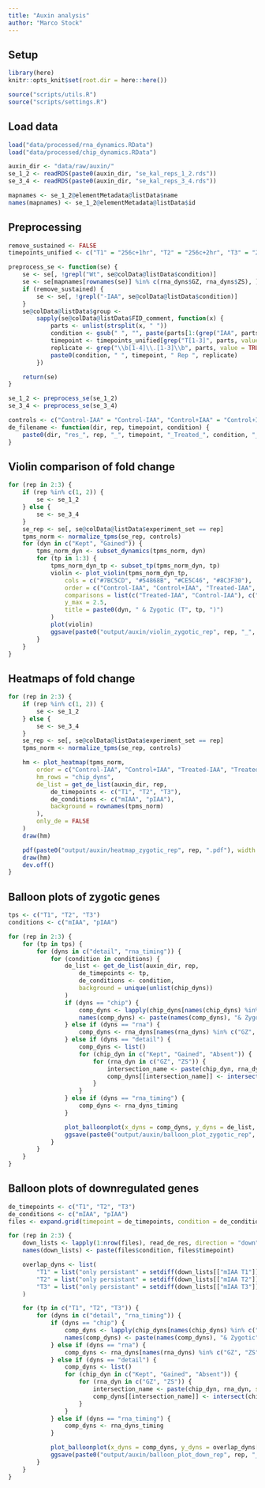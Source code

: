 ```yaml
---
title: "Auxin analysis"
author: "Marco Stock"
---
```


## Setup
```r
library(here)
knitr::opts_knit$set(root.dir = here::here())
```
```r
source("scripts/utils.R")
source("scripts/settings.R")
```

## Load data
```r
load("data/processed/rna_dynamics.RData")
load("data/processed/chip_dynamics.RData")

auxin_dir <- "data/raw/auxin/"
se_1_2 <- readRDS(paste0(auxin_dir, "se_kal_reps_1_2.rds"))
se_3_4 <- readRDS(paste0(auxin_dir, "se_kal_reps_3_4.rds"))

mapnames <- se_1_2@elementMetadata@listData$name
names(mapnames) <- se_1_2@elementMetadata@listData$id
```

## Preprocessing
```r
remove_sustained <- FALSE
timepoints_unified <- c("T1" = "256c+1hr", "T2" = "256c+2hr", "T3" = "256c+3hr")

preprocess_se <- function(se) {
    se <- se[, !grepl("Wt", se@colData@listData$condition)]
    se <- se[mapnames[rownames(se)] %in% c(rna_dyns$GZ, rna_dyns$ZS), ]
    if (remove_sustained) {
        se <- se[, !grepl("-IAA", se@colData@listData$condition)]
    }
    se@colData@listData$group <-
        sapply(se@colData@listData$FID_comment, function(x) {
            parts <- unlist(strsplit(x, " "))
            condition <- gsub(" ", "", paste(parts[1:(grep("IAA", parts))], collapse = " "))
            timepoint <- timepoints_unified[grep("T[1-3]", parts, value = TRUE)]
            replicate <- grep("\\b[1-4]\\.[1-3]\\b", parts, value = TRUE)
            paste0(condition, " ", timepoint, " Rep ", replicate)
        })

    return(se)
}

se_1_2 <- preprocess_se(se_1_2)
se_3_4 <- preprocess_se(se_3_4)

controls <- c("Control-IAA" = "Control-IAA", "Control+IAA" = "Control+IAA", "Treated-IAA" = "Control-IAA", "Treated+IAA" = "Control+IAA")
de_filename <- function(dir, rep, timepoint, condition) {
    paste0(dir, "res_", rep, "_", timepoint, "_Treated_", condition, "_", timepoint, "_vs_Control_", condition, "_", timepoint, ".rds")
}
```

## Violin comparison of fold change
```r
for (rep in 2:3) {
    if (rep %in% c(1, 2)) {
        se <- se_1_2
    } else {
        se <- se_3_4
    }
    se_rep <- se[, se@colData@listData$experiment_set == rep]
    tpms_norm <- normalize_tpms(se_rep, controls)
    for (dyn in c("Kept", "Gained")) {
        tpms_norm_dyn <- subset_dynamics(tpms_norm, dyn)
        for (tp in 1:3) {
            tpms_norm_dyn_tp <- subset_tp(tpms_norm_dyn, tp)
            violin <- plot_violin(tpms_norm_dyn_tp,
                cols = c("#7BC5CD", "#54868B", "#CE5C46", "#8C3F30"),
                order = c("Control-IAA", "Control+IAA", "Treated-IAA", "Treated+IAA"),
                comparisons = list(c("Treated-IAA", "Control-IAA"), c("Treated+IAA", "Control+IAA")),
                y_max = 2.5,
                title = paste0(dyn, " & Zygotic (T", tp, ")")
            )
            plot(violin)
            ggsave(paste0("output/auxin/violin_zygotic_rep", rep, "_", dyn, "_t", tp, ".pdf"), width = 5, height = 4)
        }
    }
}
```

## Heatmaps of fold change
```r
for (rep in 2:3) {
    if (rep %in% c(1, 2)) {
        se <- se_1_2
    } else {
        se <- se_3_4
    }
    se_rep <- se[, se@colData@listData$experiment_set == rep]
    tpms_norm <- normalize_tpms(se_rep, controls)

    hm <- plot_heatmap(tpms_norm,
        order = c("Control-IAA", "Control+IAA", "Treated-IAA", "Treated+IAA"),
        hm_rows = "chip_dyns",
        de_list = get_de_list(auxin_dir, rep,
            de_timepoints <- c("T1", "T2", "T3"),
            de_conditions <- c("mIAA", "pIAA"),
            background = rownames(tpms_norm)
        ),
        only_de = FALSE
    )
    draw(hm)

    pdf(paste0("output/auxin/heatmap_zygotic_rep", rep, ".pdf"), width = 10, height = 5)
    draw(hm)
    dev.off()
}
```

## Balloon plots of zygotic genes
```r
tps <- c("T1", "T2", "T3")
conditions <- c("mIAA", "pIAA")

for (rep in 2:3) {
    for (tp in tps) {
        for (dyns in c("detail", "rna_timing")) {
            for (condition in conditions) {
                de_list <- get_de_list(auxin_dir, rep,
                    de_timepoints <- tp,
                    de_conditions <- condition,
                    background = unique(unlist(chip_dyns))
                )
                if (dyns == "chip") {
                    comp_dyns <- lapply(chip_dyns[names(chip_dyns) %in% c("Kept", "Gained", "Absent")], function(x) intersect(x, c(rna_dyns$GZ, rna_dyns$ZS)))
                    names(comp_dyns) <- paste(names(comp_dyns), "& Zygotic")
                } else if (dyns == "rna") {
                    comp_dyns <- rna_dyns[names(rna_dyns) %in% c("GZ", "ZS")]
                } else if (dyns == "detail") {
                    comp_dyns <- list()
                    for (chip_dyn in c("Kept", "Gained", "Absent")) {
                        for (rna_dyn in c("GZ", "ZS")) {
                            intersection_name <- paste(chip_dyn, rna_dyn, sep = " & ")
                            comp_dyns[[intersection_name]] <- intersect(chip_dyns[[chip_dyn]], rna_dyns[[rna_dyn]])
                        }
                    }
                } else if (dyns == "rna_timing") {
                    comp_dyns <- rna_dyns_timing
                }

                plot_balloonplot(x_dyns = comp_dyns, y_dyns = de_list, limit = 200, x_caption = paste(dyns, "dynamics"), y_caption = "RNA expression")
                ggsave(paste0("output/auxin/balloon_plot_zygotic_rep", rep, "_", dyns, "_", tp, "_", condition, ".pdf"), width = 4, height = 4)
            }
        }
    }
}
```

## Balloon plots of downregulated genes
```r
de_timepoints <- c("T1", "T2", "T3")
de_conditions <- c("mIAA", "pIAA")
files <- expand.grid(timepoint = de_timepoints, condition = de_conditions)

for (rep in 2:3) {
    down_lists <- lapply(1:nrow(files), read_de_res, direction = "down", files = files, dir = auxin_dir, rep = rep)
    names(down_lists) <- paste(files$condition, files$timepoint)

    overlap_dyns <- list(
        "T1" = list("only persistant" = setdiff(down_lists[["mIAA T1"]], down_lists[["pIAA T1"]]), "both conditions" = intersect(down_lists[["mIAA T1"]], down_lists[["pIAA T1"]]), "only window" = setdiff(down_lists[["pIAA T1"]], down_lists[["mIAA T1"]])),
        "T2" = list("only persistant" = setdiff(down_lists[["mIAA T2"]], down_lists[["pIAA T2"]]), "both conditions" = intersect(down_lists[["mIAA T2"]], down_lists[["pIAA T2"]]), "only window" = setdiff(down_lists[["pIAA T2"]], down_lists[["mIAA T2"]])),
        "T3" = list("only persistant" = setdiff(down_lists[["mIAA T3"]], down_lists[["pIAA T3"]]), "both conditions" = intersect(down_lists[["mIAA T3"]], down_lists[["pIAA T3"]]), "only window" = setdiff(down_lists[["pIAA T3"]], down_lists[["mIAA T3"]]))
    )

    for (tp in c("T1", "T2", "T3")) {
        for (dyns in c("detail", "rna_timing")) {
            if (dyns == "chip") {
                comp_dyns <- lapply(chip_dyns[names(chip_dyns) %in% c("Kept", "Gained", "Absent")], function(x) intersect(x, c(rna_dyns$GZ, rna_dyns$ZS)))
                names(comp_dyns) <- paste(names(comp_dyns), "& Zygotic")
            } else if (dyns == "rna") {
                comp_dyns <- rna_dyns[names(rna_dyns) %in% c("GZ", "ZS")]
            } else if (dyns == "detail") {
                comp_dyns <- list()
                for (chip_dyn in c("Kept", "Gained", "Absent")) {
                    for (rna_dyn in c("GZ", "ZS")) {
                        intersection_name <- paste(chip_dyn, rna_dyn, sep = " & ")
                        comp_dyns[[intersection_name]] <- intersect(chip_dyns[[chip_dyn]], rna_dyns[[rna_dyn]])
                    }
                }
            } else if (dyns == "rna_timing") {
                comp_dyns <- rna_dyns_timing
            }

            plot_balloonplot(x_dyns = comp_dyns, y_dyns = overlap_dyns[[tp]], limit = 200, x_caption = paste(dyns, "dynamics"), y_caption = "Downregulated genes")
            ggsave(paste0("output/auxin/balloon_plot_down_rep", rep, "_", dyns, "_", tp, ".pdf"), width = 4, height = 4)
        }
    }
}
```